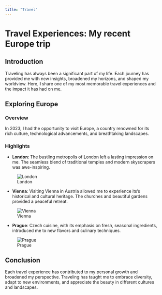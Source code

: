 ```yaml
---
title: "Travel"
---
```


# Travel Experiences: My recent Europe trip

## Introduction

Traveling has always been a significant part of my life. Each journey has provided me with new insights, broadened my horizons, and shaped my worldview. Here, I share one of my most memorable travel experiences and the impact it has had on me.

## Exploring Europe

### Overview

In 2023, I had the opportunity to visit Europe, a country renowned for its rich culture, technological advancements, and breathtaking landscapes.

### Highlights

- **London**: The bustling metropolis of London left a lasting impression on me. The seamless blend of traditional temples and modern skyscrapers was awe-inspiring.

![London](img/img1.webp)


- **Vienna**: Visiting Vienna in Austria allowed me to experience its's historical and cultural heritage. The churches and beautiful gardens provided a peaceful retreat.

![Vienna](img/img2.jpeg)

- **Prague**: Czech cuisine, with its emphasis on fresh, seasonal ingredients, introduced me to new flavors and culinary techniques.

![Prague](img/img3.jpeg)


## Conclusion

Each travel experience has contributed to my personal growth and broadened my perspective. Traveling has taught me to embrace diversity, adapt to new environments, and appreciate the beauty in different cultures and landscapes.


